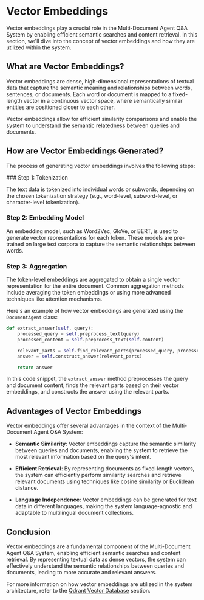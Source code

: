 
# Vector Embeddings

Vector embeddings play a crucial role in the Multi-Document Agent Q&A System by enabling efficient semantic searches and content retrieval. In this section, we'll dive into the concept of vector embeddings and how they are utilized within the system.

## What are Vector Embeddings?

Vector embeddings are dense, high-dimensional representations of textual data that capture the semantic meaning and relationships between words, sentences, or documents. Each word or document is mapped to a fixed-length vector in a continuous vector space, where semantically similar entities are positioned closer to each other.

<Callout type="info">
Vector embeddings allow for efficient similarity comparisons and enable the system to understand the semantic relatedness between queries and documents.
</Callout>

## How are Vector Embeddings Generated?

The process of generating vector embeddings involves the following steps:

<Steps>
### Step 1: Tokenization

The text data is tokenized into individual words or subwords, depending on the chosen tokenization strategy (e.g., word-level, subword-level, or character-level tokenization).

### Step 2: Embedding Model

An embedding model, such as Word2Vec, GloVe, or BERT, is used to generate vector representations for each token. These models are pre-trained on large text corpora to capture the semantic relationships between words.

### Step 3: Aggregation

The token-level embeddings are aggregated to obtain a single vector representation for the entire document. Common aggregation methods include averaging the token embeddings or using more advanced techniques like attention mechanisms.
</Steps>

Here's an example of how vector embeddings are generated using the `DocumentAgent` class:

```python
def extract_answer(self, query):
    processed_query = self.preprocess_text(query)
    processed_content = self.preprocess_text(self.content)

    relevant_parts = self.find_relevant_parts(processed_query, processed_content)
    answer = self.construct_answer(relevant_parts)

    return answer
```

In this code snippet, the `extract_answer` method preprocesses the query and document content, finds the relevant parts based on their vector embeddings, and constructs the answer using the relevant parts.

## Advantages of Vector Embeddings

Vector embeddings offer several advantages in the context of the Multi-Document Agent Q&A System:

- **Semantic Similarity**: Vector embeddings capture the semantic similarity between queries and documents, enabling the system to retrieve the most relevant information based on the query's intent.

- **Efficient Retrieval**: By representing documents as fixed-length vectors, the system can efficiently perform similarity searches and retrieve relevant documents using techniques like cosine similarity or Euclidean distance.

- **Language Independence**: Vector embeddings can be generated for text data in different languages, making the system language-agnostic and adaptable to multilingual document collections.

## Conclusion

Vector embeddings are a fundamental component of the Multi-Document Agent Q&A System, enabling efficient semantic searches and content retrieval. By representing textual data as dense vectors, the system can effectively understand the semantic relationships between queries and documents, leading to more accurate and relevant answers.

For more information on how vector embeddings are utilized in the system architecture, refer to the [Qdrant Vector Database](/system-architecture/qdrant-vector-database) section.